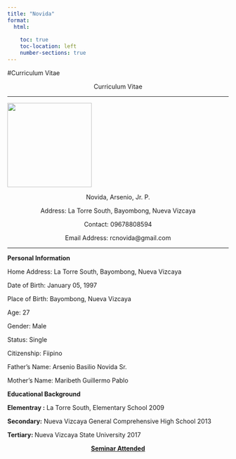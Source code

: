 ---
title: "Novida"
format: 
  html:
    
    toc: true
    toc-location: left
    number-sections: true
---

#Curriculum Vitae

<center>

<p>Curriculum Vitae</p>

</center>

<hr>

![](assets/462577576_1291605812264634_7986671318297307561_n.jpg){fig-align="center" width="2in"}

<center>

<p>Novida, Arsenio, Jr. P.</p>

<p>Address: La Torre South, Bayombong, Nueva Vizcaya</p>

<p>Contact: 09678808594</p>

<p>Email Address: rcnovida\@gmail.com</p>

</center>

<hr>

<b>Personal Information</b>

Home Address: La Torre South, Bayombong, Nueva Vizcaya

Date of Birth: January 05, 1997

Place of Birth: Bayombong, Nueva Vizcaya

Age: 27

Gender: Male

Status: Single

Citizenship: Fiipino

Father's Name: Arsenio Basilio Novida Sr.

Mother's Name: Maribeth Guillermo Pablo

<b>Educational Background</b>

<b>Elementray :</b> La Torre South, Elementary School 2009

<b>Secondary:</b> Nueva Vizcaya General Comprehensive High School 2013

<b>Tertiary: </b>Nueva Vizcaya State University 2017

<center>

<p><u><b>Seminar Attended</b></u></p>

</center>
